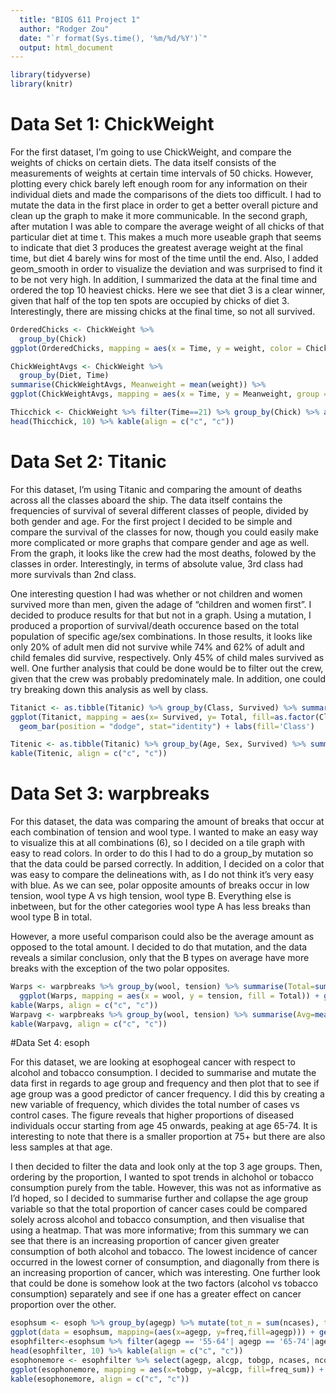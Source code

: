 ```yaml
---
  title: "BIOS 611 Project 1"
  author: "Rodger Zou"
  date: "`r format(Sys.time(), '%m/%d/%Y')`"
  output: html_document
---
```


```r
library(tidyverse)
library(knitr)
```
# Data Set 1: ChickWeight

For the first dataset, I'm going to use ChickWeight, and compare the weights of chicks on certain diets. The data itself consists of the measurements of weights at certain time intervals of 50 chicks. However, plotting every chick barely left enough room for any information on their individual diets and made the comparisons of the diets too difficult. I had to mutate the data in the first place in order to get a better overall picture and clean up the graph to make it more communicable.
In the second graph, after mutation I was able to compare the average weight of all chicks of that particular diet at time t. This makes a much more useable graph that seems to indicate that diet 3 produces the greatest average weight at the final time, but diet 4 barely wins for most of the time until the end. Also, I added geom_smooth in order to visualize the deviation and was surprised to find it to be not very high. In addition, I summarized the data at the final time and ordered the top 10 heaviest chicks. Here we see that diet 3 is a clear winner, given that half of the top ten spots are occupied by chicks of diet 3. Interestingly, there are missing chicks at the final time, so not all survived.
```r
OrderedChicks <- ChickWeight %>%
  group_by(Chick)
ggplot(OrderedChicks, mapping = aes(x = Time, y = weight, color = Chick, shape = Diet)) +geom_line() #not very useful

ChickWeightAvgs <- ChickWeight %>%
  group_by(Diet, Time)
summarise(ChickWeightAvgs, Meanweight = mean(weight)) %>%
ggplot(ChickWeightAvgs, mapping = aes(x = Time, y = Meanweight, group = Diet, color = Diet)) +geom_line() +geom_smooth() + labs(y ='Average Weight')

Thicchick <- ChickWeight %>% filter(Time==21) %>% group_by(Chick) %>% arrange(desc(weight)) %>% as.tibble()
head(Thicchick, 10) %>% kable(align = c("c", "c"))
```

# Data Set 2: Titanic

For this dataset, I'm using Titanic and comparing the amount of deaths across all the classes aboard the ship. The data itself contains the frequencies of survival of several different classes of people, divided by both gender and age. For the first project I decided to be simple and compare the survival of the classes for now, though you could easily make more complicated or more graphs that compare gender and age as well. From the graph, it looks like the crew had the most deaths, folowed by the classes in order. Interestingly, in terms of absolute value, 3rd class had more survivals than 2nd class. 

One interesting question I had was whether or not children and women survived more than men, given the adage of "children and women first". I decided to produce results for that but not in a graph. Using a mutation, I produced a proportion of survival/death occurence based on the total population of specific age/sex combinations. In those results, it looks like only 20% of adult men did not survive while 74% and 62% of adult and child females did survive, respectively. Only 45% of child males survived as well. One further analysis that could be done would be to filter out the crew, given that the crew was probably predominately male. In addition, one could try breaking down this analysis as well by class.

```r
Titanict <- as.tibble(Titanic) %>% group_by(Class, Survived) %>% summarise(Total = sum(n))
ggplot(Titanict, mapping = aes(x= Survived, y= Total, fill=as.factor(Class))) +   
  geom_bar(position = "dodge", stat="identity") + labs(fill='Class')

Titenic <- as.tibble(Titanic) %>% group_by(Age, Sex, Survived) %>% summarise(Total = sum(n)) %>% mutate(Poptotal = sum(Total)) %>% mutate('Proportion' = Total/Poptotal)
kable(Titenic, align = c("c", "c"))

```

# Data Set 3: warpbreaks
For this dataset, the data was comparing the amount of breaks that occur at each combination of tension and wool type. I wanted to make an easy way to visualize this at all combinations (6), so I decided on a tile graph with easy to read colors. In order to do this I had to do a group_by mutation so that the data could be parsed correctly. In addition, I decided on a color that was easy to compare the delineations with, as I do not think it's very easy with blue. As we can see, polar opposite amounts of breaks occur in low tension, wool type A vs high tension, wool type B. Everything else is inbetween, but for the other categories wool type A has less breaks than wool type B in total. 

However, a more useful comparison could also be the average amount as opposed to the total amount. I decided to do that mutation, and the data reveals a similar conclusion, only that the B types on average have more breaks with the exception of the two polar opposites.

```r
Warps <- warpbreaks %>% group_by(wool, tension) %>% summarise(Total=sum(breaks))
  ggplot(Warps, mapping = aes(x = wool, y = tension, fill = Total)) + geom_tile() + scale_fill_gradient(low = "yellow", high = "red") + labs(x= 'Wool Type', y= 'Tension Strength', fill = 'TotalNumber of Breaks')
kable(Warps, align = c("c", "c"))
Warpavg <- warpbreaks %>% group_by(wool, tension) %>% summarise(Avg=mean(breaks))
kable(Warpavg, align = c("c", "c"))
```

#Data Set 4: esoph

For this dataset, we are looking at esophogeal cancer with respect to alcohol and tobacco consumption. I decided to summarise and mutate the data first in regards to age group and frequency and then plot that to see if age group was a good predictor of cancer frequency. I did this by creating a new variable of frequency, which divides the total number of cases vs control cases. The figure reveals that higher proportions of diseased individuals occur starting from age 45 onwards, peaking at age 65-74. It is interesting to note that there is a smaller proportion at 75+ but there are also less samples at that age. 

I then decided to filter the data and look only at the top 3 age groups. Then, ordering by the proportion, I wanted to spot trends in alchohol or tobacco consumption purely from the table. However, this was not as informative as I'd hoped, so I decided to summarise further and collapse the age group variable so that the total proportion of cancer cases could be compared solely across alcohol and tobacco consumption, and then visualise that using a heatmap. That was more informative; from this summary we can see that there is an increasing proportion of cancer given greater consumption of both alcohol and tobacco. The lowest incidence of cancer occurred in the lowest corner of consumption, and diagonally from there is an increasing proportion of cancer, which was interesting. One further look that could be done is somehow look at the two factors (alcohol vs tobacco consumption) separately and see if one has a greater effect on cancer proportion over the other.


```r
esophsum <- esoph %>% group_by(agegp) %>% mutate(tot_n = sum(ncases), tot_c = sum(ncontrols)+sum(ncases), freq = tot_n/tot_c)
ggplot(data = esophsum, mapping=(aes(x=agegp, y=freq,fill=agegp))) + geom_bar(stat="identity", position = "dodge") + labs(x='Age Group', y= 'Disease Proportion', fill = 'Age Group')
esophfilter<-esophsum %>% filter(agegp == '55-64'| agegp == '65-74'|agegp =='75+') %>% mutate(Factor_Freq = ncases/(ncases+ncontrols)) %>% arrange(desc(Factor_Freq))
head(esophfilter, 10) %>% kable(align = c("c", "c"))
esophonemore <- esophfilter %>% select(agegp, alcgp, tobgp, ncases, ncontrols) %>% group_by(alcgp, tobgp) %>% summarise(sumcases = sum(ncases), sumcontrols = sum(ncontrols)) %>% mutate(freq_sum=(sumcases/(sumcases+sumcontrols)))
ggplot(esophonemore, mapping = aes(x=tobgp, y=alcgp, fill=freq_sum)) + geom_tile() + scale_fill_gradient(low = "yellow", high = "red") + labs(x='Tobacco Consumption (g/day)', y='Alcohol Consumption (g/day)', fill ='Cancer Proportion')
kable(esophonemore, align = c("c", "c"))

```